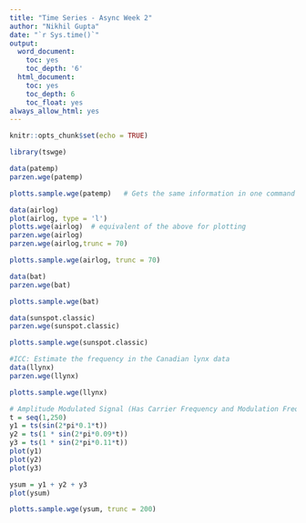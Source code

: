 ```yaml
---
title: "Time Series - Async Week 2"
author: "Nikhil Gupta"
date: "`r Sys.time()`"
output:
  word_document:
    toc: yes
    toc_depth: '6'
  html_document:
    toc: yes
    toc_depth: 6
    toc_float: yes
always_allow_html: yes
---
```


```r
knitr::opts_chunk$set(echo = TRUE)
```

```r
library(tswge)

```

```r
data(patemp)
parzen.wge(patemp)
```

```r
plotts.sample.wge(patemp)   # Gets the same information in one command
```

```r
data(airlog)
plot(airlog, type = 'l')
plotts.wge(airlog)  # equivalent of the above for plotting
parzen.wge(airlog)
parzen.wge(airlog,trunc = 70)
```

```r
plotts.sample.wge(airlog, trunc = 70) 
```

```r
data(bat)
parzen.wge(bat)
```

```r
plotts.sample.wge(bat)
```

```r
data(sunspot.classic)
parzen.wge(sunspot.classic)
```

```r
plotts.sample.wge(sunspot.classic)
```


```r
#ICC: Estimate the frequency in the Canadian lynx data
data(llynx)
parzen.wge(llynx)
```

```r
plotts.sample.wge(llynx)
```



```r
# Amplitude Modulated Signal (Has Carrier Frequency and Modulation Frequency)
t = seq(1,250)
y1 = ts(sin(2*pi*0.1*t))
y2 = ts(1 * sin(2*pi*0.09*t))
y3 = ts(1 * sin(2*pi*0.11*t))
plot(y1)
plot(y2)
plot(y3)

ysum = y1 + y2 + y3
plot(ysum)

plotts.sample.wge(ysum, trunc = 200)

```